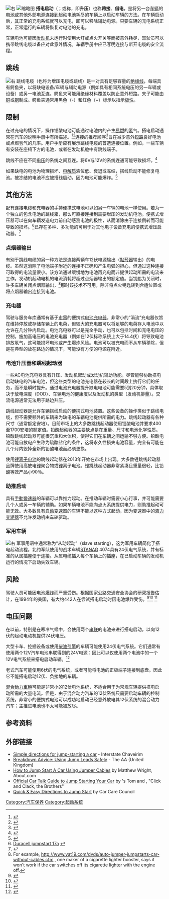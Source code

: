 {{校对翻译}}
[[File:Jump_starting.jpg|右]]
[[File:Jumper_cables.jpg|缩略图]]
'''搭电启动'''（{{lang-en|'''jump start'''}}；或称{{lang|en|'''boost'''}}，即'''升压'''）也称'''跨接'''、'''借电'''，是将另一台[[车辆|车辆]]的[[电池|电池]]或其他外部电源连接到起动电池耗尽的车辆上以启动车辆的方法。在车辆启动后，其正常的充电系统就可以充电，即可以移除辅助电源。只要车辆的充电系统正常，正常运行的车辆将恢复对电池的充电。

车辆电池可能因[[发动机|发动机]]未运行时使用大灯或点火开关等而被意外耗尽，驾驶员可以携带跳线电缆以备应对此意外情况。车辆手册中应已写明连接与断开电缆的安全流程。

== 跳线 ==
[[File:CrocodileClamponBattery.jpg|右]]
跳线电缆（也称为增压电缆或跳线）是一对具有足够容量的[[絕緣體|绝缘线]]，每端具有鳄鱼夹，以将缺电设备/车辆与辅助电源（例如具有相同系统电压的另一车辆或设备）或另一电池互连。鳄鱼夹可能用绝缘材料覆盖以防止意外短路。夹子可能由[[铜|铜]]或[[钢|钢]]制成。鳄鱼夹通常用黑色（-）和红色（+）标示以指示[[电极|极性]]。

== 限制 ==
在过充电的情况下，操作铅酸电池可能通过电池内的{{tsl|en|Electrolysis of water|水的电解}}产生[[易燃|易燃]]的[[氢|氢]]气。搭电启动通常在汽车的说明手册中有所描述。<ref>{{Cite book|title=2004 Owner's Manual,`Toyota Camry Solara, Toyota Publication No. OM33596U, for an example of an owner's manual}}</ref><ref>{{Cite web |url=http://new.volvocars.com/ownersdocs/1986/1986_240/86240_03b.htm |title=On-line version of a 1986 Volvo 240 owner's manual, page 64, shows jump start procedure |access-date=2017-01-18 |archive-date=2019-11-02 |archive-url=https://web.archive.org/web/20191102033316/http://new.volvocars.com/ownersdocs/1986/1986_240/86240_03b.htm |dead-url=yes }}</ref>连接的推荐顺序<ref>{{Cite book|title=Bosch Automotive Handbook 4th Edition|last=Bauer|first=Horst|publisher=Robert Bosch GmbH|year=1996|isbn=0-8376-0333-1|location=[[Stuttgart|Stuttgart]]|pages=806–807}}</ref>旨在减少意外[[短路|短路]]良好电池或点燃氢气的几率。用户手册应有展示跳线电缆的首选连接位置。例如，一些车辆有安装在座椅下方的电池，或者在发动机舱中有跳线端子。

跳线不应在不同[[电压|电压]]的系统之间互连。将6V与12V的系统连通可能导致损坏。<ref name="PM">{{Cite news|url=https://books.google.com/books?id=dM8DAAAAMBAJ&pg=PA42|title=What you may not know about jump starting|last=Schultz|first=Mort|date=December 1979|issue=6|volume=152|issn=0032-4558|accessdate=2017-01-18|archive-date=2017-02-14|archive-url=https://web.archive.org/web/20170214171527/https://books.google.com/books?id=dM8DAAAAMBAJ&pg=PA42|dead-url=no}}</ref>

如果缺电的电池为物理损坏、[[电解质|电解质]]液位低、衰退或冻结，搭线启动不能修复电池。被冻结的电池不应被搭线启动，因为电池可能爆炸。<ref name="PM">{{Cite news|url=https://books.google.com/books?id=dM8DAAAAMBAJ&pg=PA42|title=What you may not know about jump starting|last=Schultz|first=Mort|date=December 1979|issue=6|volume=152|issn=0032-4558}}</ref>

== 其他方法 ==
配有连接电缆和充电器的手持便携式电池可以如另一车辆的电池一样使用。若为一个独立的包含电池的跳线箱，那么可直接连接到需要增压的发动机电池。便携式增压器可以在向车辆发送电力前自动感测电池的极性，从而消除由于连接倒转而可能导致的损坏。<ref>[http://www.duracellpower.com/documents/tech-specs/DS20070719_dcell-jumpstart-17a.pdf Duracell jumpstart 17a] {{webarchive|url=https://web.archive.org/web/20131024165403/http://www.duracellpower.com/documents/tech-specs/DS20070719_dcell-jumpstart-17a.pdf |date=2013-10-24 }}</ref>已存在多种、多功能的可用于对其他电子设备充电的便携式增压启动器。<ref>{{Cite web|url=https://myweego.com/product-category/all-products/jump-starters/|title=Multi-functional Jump Starters|accessdate=8 July 2016|archive-date=2021-02-05|archive-url=https://web.archive.org/web/20210205014448/https://myweego.com/product-category/all-products/jump-starters/|dead-url=no}}</ref>

=== 点烟器输出 ===
有别于跳线电缆的另一种方法是连接两辆车12伏电源输出（[[點菸器|點菸器]]输出）的电缆。虽然这消除了电池端子附近的连接不正确和产生电弧的担心，但通过这种连接可取得的电流量很小。该方法通过缓慢地为电池再充电而非提供起动所需的电流来工作。发动机起动电机的电流消耗将超过点烟器输出的{{tsl|en|Fuse (automotive)||熔断}}额定值。当钥匙为关闭时，许多车辆关闭点烟器输出，<ref>For example, http://www.vat19.com/dvds/auto-jumper-jumpstarts-car-without-cables.cfm {{Wayback|url=http://www.vat19.com/dvds/auto-jumper-jumpstarts-car-without-cables.cfm |date=20131020210744 }}, one maker of a cigarette lighter booster, says it won't work if the car switches off its cigarette lighter with the engine off.</ref>那时该技术不可用，除非将点火钥匙转到合适位置或将点烟器输出连接到电池。

=== 充电器 ===
驾驶与服务车库通常有基于[[市電|市電]]的便携式[[充電器|电池充电器]]。非常小的“涓流”充电器仅旨在维持停放或存储车辆上的电荷，但较大的充电器可以将足够的电荷存入电池中以允许在几分钟内启动。电池充电器可以是完全手动，也可以包括时间和充电电压的控制。施加高电压的电池充电器（例如在12伏标称系统上大于14.4伏）将导致电池排放氢气，这可能损坏电池或产生爆炸风险。电池可以被充电而不从车辆移除，但是在典型的放在路边的情况下，可能没有方便的电源在附近。

=== 电池升压器和跳线起动器 ===
一些AC电池充电器具有升压、发动机起动或发动机辅助功能。尽管能够协助搭电启动缺电的汽车电池，但这些类型的电池充电器在较长的时间段上执行它们的任务，而不是瞬时提升。通过电池充电器提升缺电电池可能需要5到20分钟，具体取决于放电深度（DOD）、车辆电池的健康度以及发动机的类型（发动机排量）。交流电源通常无法用于路边升压。

跳线起动器是允许车辆搭线启动的便携式电池装置。这些设备的操作类似于跳线电缆，但不需要额外的车辆来为缺电的车辆电池提供所需的电力。跳线起动器有各种尺寸（通常额定安培）。目前市场上的大多数跳线起动器使用铅酸电池并要求400至1700安培的额定值。铅酸起动器的主要缺点是在重量、尺寸和电池化学性质。铅酸跳线起动器可能很沉重和大体积，使得它们在车辆之间运输不够方便。铅酸电池可能自放电产生称为硫酸盐化的条件，这将永久性损失电池容量，完全有可能在几个月内毁掉全新的铅酸电池而必须更换。

使用[[锂离子电池|锂离子电池]]的跳线起动器在2013年开始在市场上出现。大多数锂跳线起动器品牌使用高放电锂聚合物或锂离子电池。锂跳线起动器非常紧凑且重量很轻，比铅酸等效产品小90％。{{Fact|date=December 2014}}

=== 助推启动 ===
具有[[手動變速器|手動變速器]]的车辆可以靠推力起动。在推动车辆时需要小心行事，并可能需要几个人或另一车辆的辅助。如果车辆电池不能向点火系统提供电力，则助推起动可能无效。大多数具有[[自动变速器|自动变速器]]的车辆不能以这种方式起动，因为变速器中的[[液力变矩器|液力变矩器]]不允许发动机由车轮驱动。

=== 军用车辆 ===
[[File:Slave_Receptacle.JPG|右]]
军事用语中通常称为“从动起动”（slave starting），这为军用车辆简化了搭电起动流程。北约军队使用的战术车辆[[标准化协议|STANAG]] 4074具有24伏电气系统，并有标准的从属插座便于连接。从属电缆插入每个车辆上的插座，在已启动车辆的发动机运行的情况下启动失效车辆。

== 风险 ==
驾驶人员可能因电池[[爆炸|爆炸]]而严重受伤。根据国家公路交通安全协会的研究报告估计，在1994年的美国，有大约442人在尝试搭电启动时因电池爆炸受伤。<ref>{{cite web|url=http://www.usroads.com/journals/rmej/9808/rm980801.htm|title=Injuries Associated with Hazards Involving Motor Vehicle Batteries|accessdate=August 2, 2007|publisher=''Road Management and Engineering Journal'' and TranSafety|archive-url=https://web.archive.org/web/20170611232330/http://www.usroads.com/journals/rmej/9808/rm980801.htm|archive-date=2017-06-11|dead-url=yes}}</ref><ref>{{cite web|url=http://www.preventblindness.org/safety/battery.html|title=Prevent Blindness|accessdate=August 10, 2007|publisher=Prevent Blindness|archiveurl=https://web.archive.org/web/20070814023750/http://www.preventblindness.org/safety/battery.html|archivedate=August 14, 2007|deadurl=yes}}</ref>
<ref>{{cite web|url=http://www-nrd.nhtsa.dot.gov/Pubs/97840.PDF|title=Injuries Associated with Hazards Involving Motor Vehicle Batteries|accessdate=11 July 2013|publisher=''NCSA''|archive-date=2016-03-04|archive-url=https://web.archive.org/web/20160304103957/http://www-nrd.nhtsa.dot.gov/Pubs/97840.PDF|dead-url=no}}</ref>

== 电压问题 ==
在以前，特别是在寒冷气候中，会使用两个[[串聯電路|串联]]的电池来进行搭电启动，以向12伏的起动电动机提供24伏电压。

大型卡车、挖掘设备或使用[[柴油引擎|柴油引擎]]的车辆可能使用24伏电气系统。它们通常有使用两个12V汽车电池串联得到的24V电源：因此可以仅使用两个电池中的一个12V电气系统来搭电启动车辆。<ref>{{Cite web|url=http://cruisers.bitwalla.com/articles/24v.html|title=Tech Article:24 Volt Systems|accessdate=January 5, 2012|publisher=BJ Series Land Cruisers|archive-date=2013-04-01|archive-url=https://web.archive.org/web/20130401014617/http://cruisers.bitwalla.com/articles/24v.html|dead-url=no}}</ref>

老式汽车可能使用6伏的电气系统，或者可能将电池的正极端子连接到底盘。因此它不能搭电启动12伏、负接地的车辆。

[[混合動力車輛|混合動力車輛]]可能是非常小的12伏电池系统，不适合用于为常规车辆提供搭电启动所需的大量电流。{{Fact|date=February 2011}}但是，由于混合动力汽车的12伏系统只需要启动车辆的控制系统，非常小的便携式电池可以成功地启动已经意外放电其12伏系统的混合动力汽车；主推进电池也不太可能被放尽。

== 参考资料 ==
{{reflist}}

== 外部链接 ==
* [http://www.ivelt.com/forum/download/file.php?id=111156&sid=481ab3fd3e11c619d537f77189bd9b1b&mode=view Simple directions for jump-starting a car] {{Wayback|url=http://www.ivelt.com/forum/download/file.php?id=111156&sid=481ab3fd3e11c619d537f77189bd9b1b&mode=view |date=20170328022348 }} - Interstate Chaveirim
* [http://www.theaa.com/motoring_advice/breakdown_advice/using-jumpleads.html Breakdown Advice: Using Jump Leads Safely] {{Wayback|url=http://www.theaa.com/motoring_advice/breakdown_advice/using-jumpleads.html |date=20140617203620 }} - The AA (United Kingdom)
* [http://autorepair.about.com/cs/doityourself/a/bljumpstart.htm How to Jump Start A Car Using Jumper Cables] {{Wayback|url=http://autorepair.about.com/cs/doityourself/a/bljumpstart.htm |date=20080429085345 }} by Matthew Wright, About.com
* [http://www.cartalk.com/content/features/jumpstart/ Official Car Talk Guide to Jump Starting Your Car] {{Wayback|url=http://www.cartalk.com/content/features/jumpstart/ |date=20111017145858 }} by {{tsl|en|Car Talk}}'s Tom and {{tsl|en|Ray Magliozzi}}, "Click and Clack, the {{tsl|en|Tappet}} Brothers"
* [https://web.archive.org/web/20100122153908/http://www.carcare.org/car-care-articles/jumper-cables Quick & Easy Directions to Jump Start] by Car Care Council

[[Category:汽车保养|Category:汽车保养]]
[[Category:起动系统|Category:起动系统]]